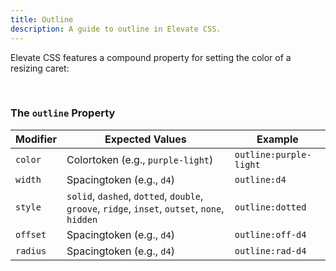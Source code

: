 ```yaml
---
title: Outline
description: A guide to outline in Elevate CSS.
---
```


Elevate CSS features a compound property for setting the color of a resizing caret:

<br/>

### The `outline` Property

| Modifier  | Expected Values | Example     |
|------------|--------------------|-----------------------|
| `color` |  Colortoken (e.g., `purple-light`) |  `outline:purple-light`  |
| `width` |  Spacingtoken (e.g., `d4`) |  `outline:d4`  |
| `style` |  `solid`, `dashed`, `dotted`, `double`, `groove`, `ridge`, `inset`, `outset`, `none`, `hidden`|  `outline:dotted`  |
| `offset` |  Spacingtoken (e.g., `d4`) |  `outline:off-d4`  |
| `radius` |  Spacingtoken (e.g., `d4`) |  `outline:rad-d4`  |
